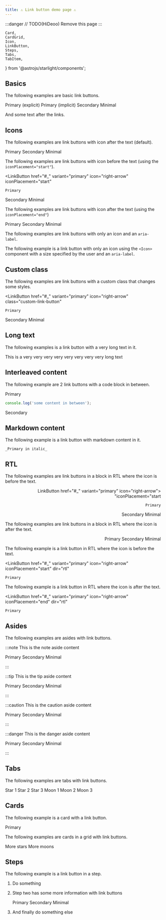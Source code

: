 ```yaml
---
title: ⚠️ Link button demo page ⚠️
---
```


:::danger
// TODO(HiDeoo) Remove this page
:::

	Card,
	CardGrid,
	Icon,
	LinkButton,
	Steps,
	Tabs,
	TabItem,
} from '@astrojs/starlight/components';

## Basics

The following examples are basic link buttons.

<LinkButton href="#_" variant="primary">
	Primary (explicit)
</LinkButton>
<LinkButton href="#_">Primary (implicit)</LinkButton>
<LinkButton href="#_" variant="secondary">
	Secondary
</LinkButton>
<LinkButton href="#_" variant="minimal">
	Minimal
</LinkButton>

And some text after the links.

## Icons

The following examples are link buttons with icon after the text (default).

<LinkButton href="#_" variant="primary" icon="right-arrow">
	Primary
</LinkButton>
<LinkButton href="#_" variant="secondary" icon="right-arrow">
	Secondary
</LinkButton>
<LinkButton href="#_" variant="minimal" icon="right-arrow">
	Minimal
</LinkButton>

The following examples are link buttons with icon before the text (using the `iconPlacement="start"`).

<LinkButton
	href="#_"
	variant="primary"
	icon="right-arrow"
	iconPlacement="start"
>
	Primary
</LinkButton>
<LinkButton
	href="#_"
	variant="secondary"
	icon="right-arrow"
	iconPlacement="start"
>
	Secondary
</LinkButton>
<LinkButton
	href="#_"
	variant="minimal"
	icon="right-arrow"
	iconPlacement="start"
>
	Minimal
</LinkButton>

The following examples are link buttons with icon after the text (using the `iconPlacement="end"`)

<LinkButton href="#_" variant="primary" icon="right-arrow" iconPlacement="end">
	Primary
</LinkButton>
<LinkButton
	href="#_"
	variant="secondary"
	icon="right-arrow"
	iconPlacement="end"
>
	Secondary
</LinkButton>
<LinkButton href="#_" variant="minimal" icon="right-arrow" iconPlacement="end">
	Minimal
</LinkButton>

The following examples are link buttons with only an icon and an `aria-label`.

<LinkButton
	href="#_"
	variant="primary"
	icon="right-arrow"
	aria-label="Star this item"
/>
<LinkButton
	href="#_"
	variant="secondary"
	icon="right-arrow"
	aria-label="Star this item"
/>

The following example is a link button with only an icon using the `<Icon>` component with a size specified by the user and an `aria-label`.

<LinkButton href="#_" variant="primary" aria-label="Star this item">
	<Icon name="right-arrow" size="4rem" />
</LinkButton>

## Custom class

The following examples are link buttons with a custom class that changes some styles.

<LinkButton
	href="#_"
	variant="primary"
	icon="right-arrow"
	class="custom-link-button"
>
	Primary
</LinkButton>
<LinkButton
	href="#_"
	variant="secondary"
	icon="right-arrow"
	class="custom-link-button"
>
	Secondary
</LinkButton>
<LinkButton
	href="#_"
	variant="minimal"
	icon="right-arrow"
	class="custom-link-button"
>
	Minimal
</LinkButton>

## Long text

The following examples is a link button with a very long text in it.

<LinkButton href="#_" variant="primary" icon="right-arrow">
	This is a very very very very very very very very long text
</LinkButton>

## Interleaved content

The following example are 2 link buttons with a code block in between.

<LinkButton href="#_" variant="primary" icon="right-arrow">
	Primary
</LinkButton>

```js
console.log('some content in between');
```

<LinkButton href="#_" variant="secondary" icon="right-arrow">
	Secondary
</LinkButton>

## Markdown content

The following example is a link button with markdown content in it.

<LinkButton href="#_" variant="primary">

    _Primary in italic_

</LinkButton>

## RTL

The following examples are link buttons in a block in RTL where the icon is before the text.

<div dir="rtl">

<LinkButton
	href="#_"
	variant="primary"
	icon="right-arrow"
	iconPlacement="start"
>
	Primary
</LinkButton>
<LinkButton
	href="#_"
	variant="secondary"
	icon="right-arrow"
	iconPlacement="start"
>
	Secondary
</LinkButton>
<LinkButton
	href="#_"
	variant="minimal"
	icon="right-arrow"
	iconPlacement="start"
>
	Minimal
</LinkButton>

</div>

The following examples are link buttons in a block in RTL where the icon is after the text.

<div dir="rtl">

<LinkButton href="#_" variant="primary" icon="right-arrow" iconPlacement="end">
	Primary
</LinkButton>
<LinkButton
	href="#_"
	variant="secondary"
	icon="right-arrow"
	iconPlacement="end"
>
	Secondary
</LinkButton>
<LinkButton href="#_" variant="minimal" icon="right-arrow" iconPlacement="end">
	Minimal
</LinkButton>

</div>

The following example is a link button in RTL where the icon is before the text.

<LinkButton
	href="#_"
	variant="primary"
	icon="right-arrow"
	iconPlacement="start"
	dir="rtl"
>
	Primary
</LinkButton>

The following example is a link button in RTL where the icon is after the text.

<LinkButton
	href="#_"
	variant="primary"
	icon="right-arrow"
	iconPlacement="end"
	dir="rtl"
>
	Primary
</LinkButton>

## Asides

The following examples are asides with link buttons.

:::note
This is the note aside content

<LinkButton href="#_" variant="primary" icon="right-arrow">
	Primary
</LinkButton>
<LinkButton href="#_" variant="secondary" icon="right-arrow">
	Secondary
</LinkButton>
<LinkButton href="#_" variant="minimal" icon="right-arrow">
	Minimal
</LinkButton>

:::

:::tip
This is the tip aside content

<LinkButton href="#_" variant="primary" icon="right-arrow">
	Primary
</LinkButton>
<LinkButton href="#_" variant="secondary" icon="right-arrow">
	Secondary
</LinkButton>
<LinkButton href="#_" variant="minimal" icon="right-arrow">
	Minimal
</LinkButton>

:::

:::caution
This is the caution aside content

<LinkButton href="#_" variant="primary" icon="right-arrow">
	Primary
</LinkButton>
<LinkButton href="#_" variant="secondary" icon="right-arrow">
	Secondary
</LinkButton>
<LinkButton href="#_" variant="minimal" icon="right-arrow">
	Minimal
</LinkButton>

:::

:::danger
This is the danger aside content

<LinkButton href="#_" variant="primary" icon="right-arrow">
	Primary
</LinkButton>
<LinkButton href="#_" variant="secondary" icon="right-arrow">
	Secondary
</LinkButton>
<LinkButton href="#_" variant="minimal" icon="right-arrow">
	Minimal
</LinkButton>

:::

## Tabs

The following examples are tabs with link buttons.

<Tabs>
	<TabItem label="Stars" icon="star">
		<LinkButton href="#_" variant="primary" icon="right-arrow">
			Star 1
		</LinkButton>
		<LinkButton href="#_" variant="secondary" icon="right-arrow">
			Star 2
		</LinkButton>
		<LinkButton href="#_" variant="minimal" icon="right-arrow">
			Star 3
		</LinkButton>
	</TabItem>
	<TabItem label="Moons" icon="moon">
		<LinkButton href="#_" variant="primary" icon="right-arrow">
			Moon 1
		</LinkButton>
		<LinkButton href="#_" variant="secondary" icon="right-arrow">
			Moon 2
		</LinkButton>
		<LinkButton href="#_" variant="minimal" icon="right-arrow">
			Moon 3
		</LinkButton>
	</TabItem>
</Tabs>

## Cards

The following example is a card with a link button.

<Card title="Check this out">
	<LinkButton href="#_" variant="primary" icon="right-arrow">
		Primary
	</LinkButton>
</Card>

The following examples are cards in a grid with link buttons.

<CardGrid>
	<Card title="Stars" icon="star">
		<LinkButton href="#_" variant="primary" icon="right-arrow">
			More stars
		</LinkButton>
	</Card>
	<Card title="Moons" icon="moon">
		<LinkButton href="#_" variant="secondary" icon="right-arrow">
			More moons
		</LinkButton>
	</Card>
</CardGrid>

## Steps

The following example is a link button in a step.

<Steps>

1.  Do something

2.  Step two has some more information with link buttons

    <LinkButton href="#_" variant="primary" icon="right-arrow">
    	Primary
    </LinkButton>
    <LinkButton href="#_" variant="secondary" icon="right-arrow">
    	Secondary
    </LinkButton>
    <LinkButton href="#_" variant="minimal" icon="right-arrow">
    	Minimal
    </LinkButton>

3.  And finally do something else

</Steps>
